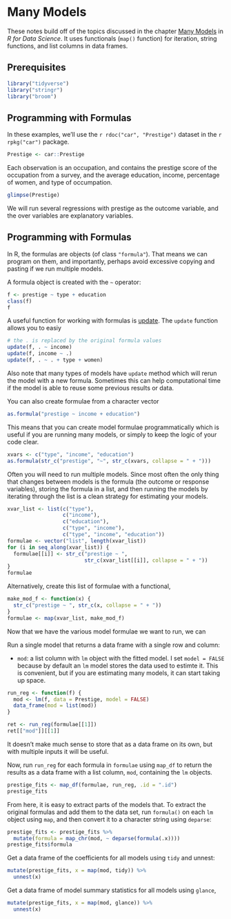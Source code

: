 # Many Models

These notes build off of the topics discussed in the chapter [Many Models](http://r4ds.had.co.nz/many-models.html) in *R for Data Science*.
It uses functionals (`map()` function) for iteration, string functions,
and list columns in data frames.

## Prerequisites

```r
library("tidyverse")
library("stringr")
library("broom")
```


## Programming with Formulas


In these examples, we'll use the `r rdoc("car", "Prestige")` dataset in the 
`r rpkg("car")` package.
```r
Prestige <- car::Prestige
```
Each observation is an occupation, and contains the prestige score of the 
occupation from a survey, and the average education, income, percentage of women, and type of occumpation. 
```r
glimpse(Prestige)
```
We will run several regressions with prestige as the outcome variable,
and the over variables are explanatory variables.

## Programming with Formulas

In R, the formulas are objects (of class `"formula"`).
That means we can program on them, and importantly, perhaps avoid excessive
copying and pasting if we run multiple models.

A formula object is created with the `~` operator:
```r
f <- prestige ~ type + education
class(f)
f
```

A useful function for working with formulas is [update](`r rdoc_url("stats", "update.formula")`).
The `update` function allows you to easiy
```r
# the . is replaced by the original formula values
update(f, . ~ income)
update(f, income ~ .)
update(f, . ~ . + type + women)
```
Also note that many types of models have `update` method which will rerun the model with a new formula.
Sometimes this can help computational time if the model is able to reuse some previous results or data.

You can also create formulae from a character vector
```r
as.formula("prestige ~ income + education")
```

This means that you can create model formulae programmatically
which is useful if you are running many models, or simply to keep
the logic of your code clear.
```r
xvars <- c("type", "income", "education")
as.formula(str_c("prestige", "~", str_c(xvars, collapse = " + ")))
```

Often you will need to run multiple models.
Since most often the only thing that changes between models is the
formula (the outcome or response variables), storing the formula
in a list, and then running the models by iterating through the list
is a clean strategy for estimating your models.
```r
xvar_list <- list(c("type"),
                  c("income"),
                  c("education"),
                  c("type", "income"),
                  c("type", "income", "education"))
formulae <- vector("list", length(xvar_list))
for (i in seq_along(xvar_list)) {
  formulae[[i]] <- str_c("prestige ~ ",
                         str_c(xvar_list[[i]], collapse = " + "))
}
formulae
```

Alternatively, create this list of formulae with a functional,
```r
make_mod_f <- function(x) {
  str_c("prestige ~ ", str_c(x, collapse = " + "))  
}
formulae <- map(xvar_list, make_mod_f)
```

Now that we have the various model formulae we want to run, we can 

Run a single model that returns a data frame with a single row and column:

- `mod`: a list column with `lm` object with the fitted model. I set `model = FALSE`
    because by default an `lm` model stores the data used to estimte it.
    This is convenient, but if you are estimating many models, it can start
    taking up space.

```r
run_reg <- function(f) {
  mod <- lm(f, data = Prestige, model = FALSE)
  data_frame(mod = list(mod))
}

ret <- run_reg(formulae[[1]])
ret[["mod"]][[1]]
```

It doesn't make much sense to store that as a data frame on its own, but with
multiple inputs it will be useful.

Now, run `run_reg` for each formula in `formulae` using `map_df` to return 
the results as a data frame with a list column, `mod`, containing the `lm` objects.
```r
prestige_fits <- map_df(formulae, run_reg, .id = ".id")
prestige_fits
```

From here, it is easy to extract parts of the models that.
To extract the original formulas and add them to the data set,
run `formula()` on each `lm` object using `map`, and then convert
it to a character string using `deparse`:
```r
prestige_fits <- prestige_fits %>%
  mutate(formula = map_chr(mod, ~ deparse(formula(.x))))
prestige_fits$formula
```

Get a data frame of the coefficients for all models using `tidy` and unnest:
```r
mutate(prestige_fits, x = map(mod, tidy)) %>% 
  unnest(x)
```

Get a data frame of model summary statistics for all models using `glance`,
```r
mutate(prestige_fits, x = map(mod, glance)) %>%
  unnest(x)
```

